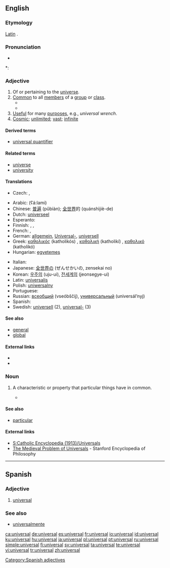 ==English==
{{wikipedia}}

===Etymology===
[[Latin]] {{term|universum||universe}}.

===Pronunciation===
* {{audio|en-us-universal.ogg|Audio (US)}}

*: {{rhymes|ɜː(r)səl}}

===Adjective===
{{en-adj}}

# Of or pertaining to the [[universe]].
# [[common|Common]] to all [[member]]s of a [[group]] or [[class]].
#* {{quote-book|passage=I had been planning every day through these years toward a '''universal''' car.|title=[[S:My Life and Work/4|My Life and Work]]|author=Henry Ford|year=1922}}
#* {{quote-book|passage=In Logic, the letter A is used as a symbol for the '''universal''' affirmative proposition in the general form "all x is y."|title=[[S:1911 Encyclopædia Britannica/A|1911 Encyclopædia Britannica]]|year=1911}}
# [[useful|Useful]] for many [[purpose]]s, e.g., ''universal wrench''.
# [[cosmic|Cosmic]]; [[unlimited]]; [[vast]]; [[infinite]]
====Derived terms====
* [[universal quantifier]]

====Related terms====
* [[universe]]
* [[university]]

====Translations====
{{trans-top|useful for many purposes}}
* Czech: {{t-|cs|všestranný|m}}, {{t-|cs|univerzální|m}}
{{trans-mid}}
{{trans-bottom}}

{{checktrans-top}}
* Arabic: {{Arab|[[عالمي]]}} (ʕá:lami)
* Chinese: [[普遍]] (pǔbiàn); [[全世界]]的 (quánshìjiè-de)
* Dutch: [[universeel]]
* Esperanto: {{t-|eo|universala|xs=Esperanto}}
* Finnish: {{t-|fi|yleis-}}, {{t+|fi|yleismaailmallinen}}, {{t-|fi|yleispätevä}}
* French: {{t+|fr|universel|m}}, {{t+|fr|universelle|f}}
* German: [[allgemein]], [[Universal-]], [[universell]]
* Greek: [[καθολικός]] (katholikós) {{m}}, [[καθολική]] (katholikí) {{f}}, [[καθολικό]] (katholikó) {{n}}
* Hungarian: [[egyetemes]]
{{trans-mid}}
* Italian: {{t+|it|universale|m|f}}
* Japanese: [[全世界]]の (ぜんせかいの, zensekai no)
* Korean: [[우주의]] (uju-ui), [[전세계의]] (jeonsegye-ui)
* Latin: [[universalis]]
* Polish: [[uniwersalny]]
* Portuguese: {{t+|pt|universal|m|f}}
* Russian: [[всеобщий]] (vseóbščij), [[универсальный]] (universál’nyj)
* Spanish: {{t-|es|universal|m|f}}
* Swedish: [[universell]] (2), [[universal-]] (3)
{{trans-bottom}}

====See also====
* [[general]]
* [[global]]

====External links====
* {{R:Webster 1913}}
* {{R:Century 1911}}

===Noun===
{{en-noun}}

# {{philosophy}} A characteristic or property that particular things have in common.
#* {{quote-book|passage=When we examine common words, we find that, broadly speaking, proper names stand for particulars, while other substantives, adjectives, prepositions, and verbs stand for '''universals'''.|author=Bertrand Russel|title=[[S:The Problems of Philosophy/Chapter 9|The Problems of Philosophy]]|section=Chapter 9|year=1912}}

====See also====
* [[particular]]

====External links====
* [[S:Catholic Encyclopedia (1913)/Universals]]
* [http://plato.stanford.edu/entries/universals-medieval/ The Medieval Problem of Universals] - Stanford Encyclopedia of Philosophy

----

==Spanish==

===Adjective===
{{es-adj|pl=universales}}

# [[#English|universal]]

===See also===
* [[universalmente]]

[[Category:Spanish adjectives]]

[[ca:universal]]
[[de:universal]]
[[es:universal]]
[[fr:universal]]
[[io:universal]]
[[id:universal]]
[[ku:universal]]
[[hu:universal]]
[[ja:universal]]
[[pl:universal]]
[[pt:universal]]
[[ru:universal]]
[[simple:universal]]
[[fi:universal]]
[[sv:universal]]
[[ta:universal]]
[[te:universal]]
[[vi:universal]]
[[tr:universal]]
[[zh:universal]]